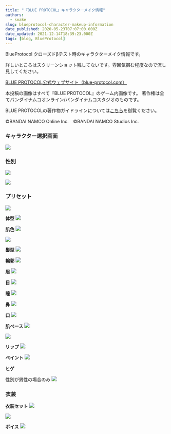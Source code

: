 ```yaml
---
title: "『BLUE PROTOCOL』キャラクターメイク情報"
authors:
  - snake
slug: blueprotocol-character-makeup-information
date_published: 2020-05-23T07:07:00.000Z
date_updated: 2021-12-14T18:39:23.000Z
tags: [blog, BlueProtocol]
---
```


BlueProtocol クローズドβテスト時のキャラクターメイク情報です。

詳しいところはスクリーンショット残してないです。雰囲気掴む程度なので流し見してください。

[BLUE PROTOCOL公式ウェブサイト（blue-protocol.com）](https://blue-protocol.com/)

本投稿の画像はすべて『BLUE PROTOCOL』のゲーム内画像です。
著作権は全てバンダイナムコオンライン/バンダイナムコスタジオのものです。

BLUE PROTOCOLの著作物ガイドラインについては[こちら](https://blue-protocol.com/support/guideline/)を御覧ください。

©BANDAI NAMCO Online Inc.　©BANDAI NAMCO Studios Inc.

### キャラクター選択画面

![](https://i.imgur.com/2T19pEh.png)

### 性別

![](https://i.imgur.com/NSE8i52.png)

![](https://i.imgur.com/iJ01xEb.png)

### プリセット

![](https://i.imgur.com/4DwRRBd.png)

**体型**
![](https://i.imgur.com/AWBrHGT.png)

**肌色**
![](https://i.imgur.com/42lfkje.png)

![](https://i.imgur.com/uA0v5O8.png)

**髪型**
![](https://i.imgur.com/bKi1BiC.png)

**輪郭**
![](https://i.imgur.com/n2DM9Cb.png)

**眉**
![](https://i.imgur.com/BrntZAi.png)

**目**
![](https://i.imgur.com/HG8wkew.png)

**瞳**
![](https://i.imgur.com/dFDS45Y.png)

**鼻**
![](https://i.imgur.com/5uKALOe.png)

**口**
![](https://i.imgur.com/j9URWnV.png)

**肌ベース**
![](https://i.imgur.com/3EPRGHt.png)

![](https://i.imgur.com/GuqPCHC.png)

**リップ**
![](https://i.imgur.com/imo6jYV.png)

**ペイント**
![](https://i.imgur.com/aqsrqfI.png)

**ヒゲ**

性別が男性の場合のみ
![](https://i.imgur.com/4Y4z9FU.png)

### 衣装

**衣装セット**
![](https://i.imgur.com/o6nGmGv.png)

![](https://i.imgur.com/MS2W2Nc.png)

**ボイス**
![](https://i.imgur.com/wh3859q.png)
